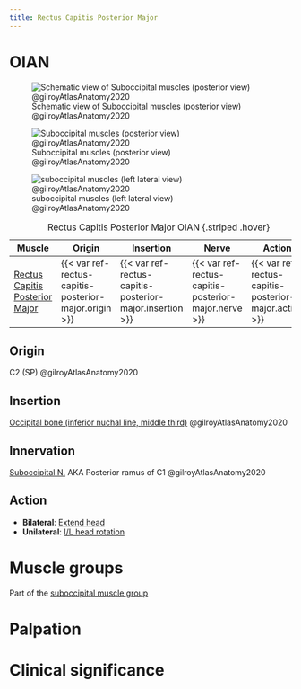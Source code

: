 ```yaml
---
title: Rectus Capitis Posterior Major
---
```


# OIAN

![Schematic view of Suboccipital muscles (posterior view) @gilroyAtlasAnatomy2020](/The Archive/Anatomy/Muscles/Muscles of the back/Suboccipital Muscles/images/suboccipitals 3.6a gilroyAtlasAnatomy2020.png)

![Suboccipital muscles (posterior view) @gilroyAtlasAnatomy2020](/The Archive/Anatomy/Muscles/Muscles of the back/Suboccipital Muscles/images/suboccipitals 3.6b gilroyAtlasAnatomy2020.png)

![suboccipital muscles (left lateral view) @gilroyAtlasAnatomy2020](/The Archive/Anatomy/Muscles/Muscles of the back/Suboccipital Muscles/images/suboccipitals left lateral 3.6c gilroyAtlasAnatomy2020.png)



| Muscle  | Origin  | Insertion | Nerve | Action |
|--------|----------|-----------|-------|--------|
|[Rectus Capitis Posterior Major]({{< var ref-rectus-capitis-posterior-major.path >}}) | {{< var ref-rectus-capitis-posterior-major.origin >}} | {{< var ref-rectus-capitis-posterior-major.insertion >}} | {{< var ref-rectus-capitis-posterior-major.nerve >}} | {{< var ref-rectus-capitis-posterior-major.action >}} |

: Rectus Capitis Posterior Major OIAN {.striped .hover}

## Origin {#origin}
C2 (SP) @gilroyAtlasAnatomy2020

## Insertion {#insertion}
[Occipital bone (inferior nuchal line, middle third)]({{< var ref-occipital-bone.path >}}) @gilroyAtlasAnatomy2020

## Innervation {#innervation}
[Suboccipital N.]({{< var ref-suboccipital-nerve.path >}}) AKA Posterior ramus of C1 @gilroyAtlasAnatomy2020

## Action {#action}

- **Bilateral**: [Extend head]({{< var ref-neck-msk.path >}})
- **Unilateral**: [I/L head rotation]({{< var ref-neck-msk.path >}})

# Muscle groups
Part of the [suboccipital muscle group]({{< var ref-suboccipital_muscle_group.path >}})

# Palpation


# Clinical significance